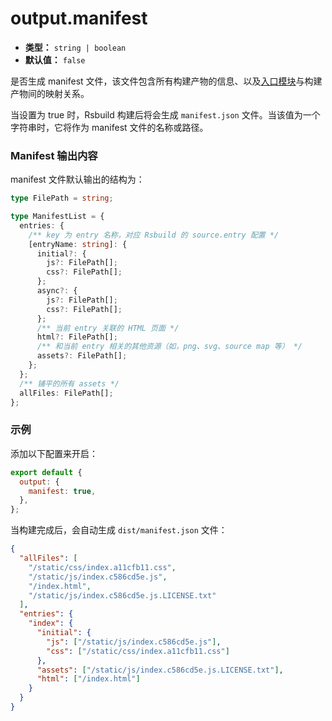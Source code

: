 # output.manifest

- **类型：** `string | boolean`
- **默认值：** `false`

是否生成 manifest 文件，该文件包含所有构建产物的信息、以及[入口模块](/config/source/entry)与构建产物间的映射关系。

当设置为 true 时，Rsbuild 构建后将会生成 `manifest.json` 文件。当该值为一个字符串时，它将作为 manifest 文件的名称或路径。

### Manifest 输出内容

manifest 文件默认输出的结构为：

```ts
type FilePath = string;

type ManifestList = {
  entries: {
    /** key 为 entry 名称，对应 Rsbuild 的 source.entry 配置 */
    [entryName: string]: {
      initial?: {
        js?: FilePath[];
        css?: FilePath[];
      };
      async?: {
        js?: FilePath[];
        css?: FilePath[];
      };
      /** 当前 entry 关联的 HTML 页面 */
      html?: FilePath[];
      /** 和当前 entry 相关的其他资源（如，png、svg、source map 等） */
      assets?: FilePath[];
    };
  };
  /** 铺平的所有 assets */
  allFiles: FilePath[];
};
```

### 示例

添加以下配置来开启：

```js
export default {
  output: {
    manifest: true,
  },
};
```

当构建完成后，会自动生成 `dist/manifest.json` 文件：

```json
{
  "allFiles": [
    "/static/css/index.a11cfb11.css",
    "/static/js/index.c586cd5e.js",
    "/index.html",
    "/static/js/index.c586cd5e.js.LICENSE.txt"
  ],
  "entries": {
    "index": {
      "initial": {
        "js": ["/static/js/index.c586cd5e.js"],
        "css": ["/static/css/index.a11cfb11.css"]
      },
      "assets": ["/static/js/index.c586cd5e.js.LICENSE.txt"],
      "html": ["/index.html"]
    }
  }
}
```
